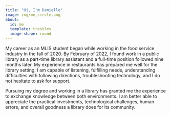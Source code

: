 ```yaml
---
title: "Hi, I'm Danielle"
image: img/me_circle.png
about:
  id: me
  template: trestles
  image-shape: round
---
```


::: {#me style="code-overflow: wrap"}
######### My career as an MLIS student began while working in the food service industry in the fall of 2020. By February of 2022, I found work in a public library as a part-time library assistant and a full-time position followed nine months later. My experience in restaurants has prepared me well for the library setting: I am capable of listening, fulfilling needs, understanding difficulties with following directions, troubleshooting technology, and I do not hesitate to ask for support.

######### Pursuing my degree and working in a library has granted me the experience to exchange knowledge between both environments. I am better able to appreciate the practical investments, technological challenges, human errors, and overall goodness a library does for its community. 
:::

